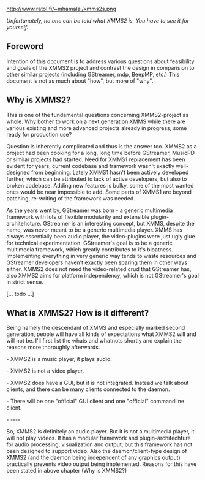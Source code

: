 http://www.ratol.fi/~mhamalai/xmms2s.png

''Unfortunately, no one can be told what XMMS2 is. You have to see it for yourself. ''

== Foreword ==

Intention of this document is to address various questions about feasibility and goals of the XMMS2 project and contrast the design in comparision to other similar projects (including GStreamer, mdp, BeepMP, etc.) This document is not as much about "how", but more of "why".

== Why is XMMS2? ==

This is one of the fundamental questions concerning XMMS2-project as whole. Why bother to work on a next generation XMMS while there are various existing and more advanced projects already in progress, some ready for production use?

Question is inherently complicated and thus is the answer too. XMMS2 as a project had been cooking for a long, long time before GStreamer, MusicPD or similar projects had started. Need for XMMS1 replacement has been evident for years, current codebase and framework wasn't exactly well-designed from beginning. Lately XMMS1 hasn't been actively developed further, which can be attributed to lack of active developers, but also to broken codebase. Adding new features is bulky, some of the most wanted ones would be near impossible to add. Some parts of XMMS1 are beyond patching, re-writing of the framework was needed.

As the years went by, GStreamer was born - a generic multimedia framework with lots of flexible modularity and extensible plugin-architehcture. GStreamer is an interesting concept, but XMMS, despite the name, was never meant to be a generic multimedia player. XMMS has always essentially been audio player, the video-plugins were just ugly glue for technical experimentation. GStreamer's goal is to be a generic multimedia framework, which greatly contributes to it's bloatness. Implementing everything in very generic way tends to waste resources and GStreamer developers haven't exactly been sparing them in other ways either. XMMS2 does not need the video-related crud that GStreamer has, also XMMS2 aims for platform independency, which is not GStreamer's goal in strict sense.



[... todo ...]

== What is XMMS2? How is it different? ==

Being namely the descendant of XMMS and especially marked second generation, people will have all kinds of expectations what XMMS2 will and will not be. I'll first list the whats and whatnots shortly and explain the reasons more thoroughly afterwards.

- XMMS2 is a music player, it plays audio.

- XMMS2 is not a video player.

- XMMS2 does have a GUI, but it is not integrated. Instead we talk about clients, and there can be many clients connected to the daemon.

- There will be one "official" GUI client and one "official" commandline client.

- ----

So, XMMS2 is definitely an audio player. But it is not a multimedia player, it will not play videos. It has a modular framework and plugin-architechture for audio processing, visualization and output, but this framework has not been designed to support video. Also the daemon/client-type design of XMMS2 (and the daemon being independent of any graphics output) practically prevents video output being implemented. Reasons for this have been stated in above chapter (Why is XMMS2?)